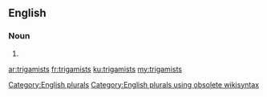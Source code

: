 ==English==

===Noun===
{{head|en}}

# {{plural of|trigamist}}

[[Category:English plurals]][[Category:English plurals using obsolete wikisyntax]]

[[ar:trigamists]]
[[fr:trigamists]]
[[ku:trigamists]]
[[my:trigamists]]